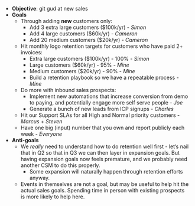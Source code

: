 - **Objective**: git gud at new sales
- **Goals**
  - Through adding **new** customers only:
    - Add 3 extra large customers ($100k/yr) - _Simon_
    - Add 4 large customers ($60k/yr) - _Cameron_
    - Add 20 medium customers ($20k/yr) - _Cameron_
  - Hit monthly logo retention targets for customers who have paid 2+ invoices:
    - Extra large customers ($100k/yr) - 100% - _Simon_
    - Large customers ($60k/yr) - 95% - _Mine_
    - Medium customers ($20k/yr) - 90% - _Mine_
    - Build a retention playbook so we have a repeatable process - _Mine_
  - Do more with inbound sales prospects:
    - Implement new automations that increase conversion from demo to paying, and potentially engage more self serve people - _Joe_
    - Generate a bunch of new leads from ICP signups - _Charles_
  - Hit our Support SLAs for all High and Normal priority customers - _Marcus + Steven_
  - Have one big (input) number that you own and report publicly each week - _Everyone_
- **Anti-goals**
  - We _really_ need to understand how to do retention well first - let’s nail that in Q2 so that in Q3 we can then layer in expansion goals. But having expansion goals now feels premature, and we probably need another CSM to do this properly.
    - Some expansion will naturally happen through retention efforts anyway.
  - Events in themselves are not a goal, but may be useful to help hit the actual sales goals. Spending time in person with existing prospects is more likely to help here.
